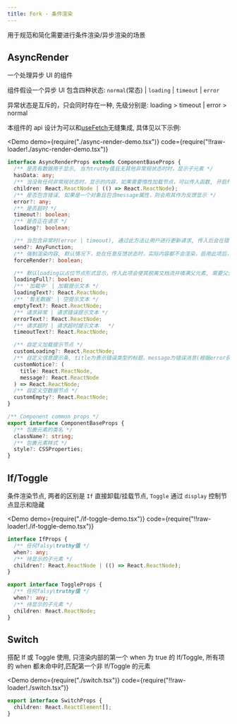 ```yaml
---
title: Fork - 条件渲染
---
```


用于规范和简化需要进行条件渲染/异步渲染的场景

## AsyncRender

一个处理异步 UI 的组件

组件假设一个异步 UI 包含四种状态: `normal`(常态) | `loading` | `timeout` | `error`

异常状态是互斥的，只会同时存在一种, 先级分别是: loading > timeout | error > normal

本组件的 api 设计为可以和[useFetch](/docs/hooks/effect/useFetch/)无缝集成, 具体见以下示例:

<Demo
  demo={require("./async-render-demo.tsx")}
  code={require("!!raw-loader!./async-render-demo.tsx")}
></Demo>

```ts
interface AsyncRenderProps extends ComponentBaseProps {
  /** 是否有数据用于显示, 当为truthy值且无其他非常规状态时时，显示子元素 */
  hasData: any;
  /** 当没有任何非常规状态时，显示的内容，如果需要惰性加载节点，可以传入函数, 开启forceRender时，无论出于任何状态，children都会渲染 */
  children: React.ReactNode | (() => React.ReactNode);
  /** 是否包含错误, 如果是一个对象且包含message属性，则会用其作为反馈显示 */
  error?: any;
  /** 是否超时 */
  timeout?: boolean;
  /** 是否正在请求 */
  loading?: boolean;

  /** 当包含异常时(error | timeout), 通过此方法让用户进行更新请求, 传入后会在错误和无数据时显示重新加载按钮 */
  send?: AnyFunction;
  /** 强制渲染内容, 默认情况下，处在任意反馈状态时，实际内容都不会渲染，启用此项后，反馈节点会和内容一起渲染 */
  forceRender?: boolean;

  /** 默认loading以占位节点形式显示，传入此项会使其脱离文档流并填满父元素, 需要父元素非常规定位元素(position非static) */
  loadingFull?: boolean;
  /** '加载中' | 加载提示文本 */
  loadingText?: React.ReactNode;
  /** '暂无数据' | 空提示文本 */
  emptyText?: React.ReactNode;
  /** 请求异常 | 请求错误提示文本 */
  errorText?: React.ReactNode;
  /** 请求超时 | 请求超时提示文本   */
  timeoutText?: React.ReactNode;

  /** 自定义加载提示节点 */
  customLoading?: React.ReactNode;
  /** 自定义信息提示条, title为表示错误类型的标题，message为错误消息(根据error获取, 可能不存在) */
  customNotice?: (
    title: React.ReactNode,
    message?: React.ReactNode
  ) => React.ReactNode;
  /** 自定义空数据节点 */
  customEmpty?: React.ReactNode;
}

/** Component common props */
export interface ComponentBaseProps {
  /** 包裹元素的类名 */
  className?: string;
  /** 包裹元素样式 */
  style?: CSSProperties;
}
```

## If/Toggle

条件渲染节点, 两者的区别是 `If` 直接卸载/挂载节点, `Toggle` 通过 `display` 控制节点显示和隐藏

<Demo
  demo={require("./if-toggle-demo.tsx")}
  code={require("!!raw-loader!./if-toggle-demo.tsx")}
></Demo>

```ts
interface IfProps {
  /** 任何falsy\truthy值 */
  when?: any;
  /** 待显示的子元素 */
  children?: React.ReactNode | (() => React.ReactNode);
}

export interface ToggleProps {
  /** 任何falsy\truthy值 */
  when?: any;
  /** 待显示的子元素 */
  children: React.ReactNode;
}
```

## Switch

搭配 If 或 Toggle 使用, 只渲染内部的第一个 when 为 true 的 If/Toggle, 所有项的 when 都未命中时,匹配第一个非 If/Toggle 的元素

<Demo
  demo={require("./switch.tsx")}
  code={require("!!raw-loader!./switch.tsx")}
></Demo>

```ts
export interface SwitchProps {
  children: React.ReactElement[];
}
```
